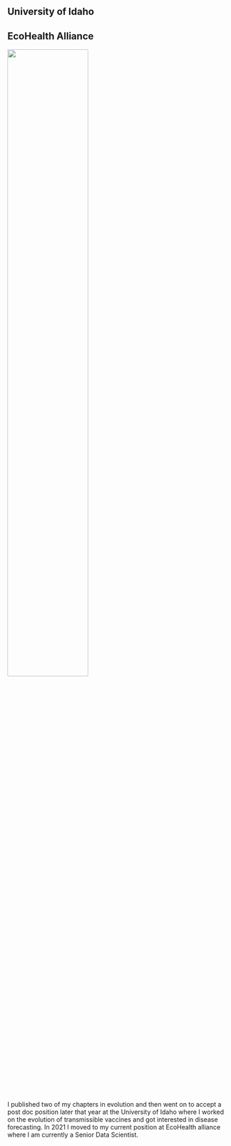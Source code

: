 ## University of Idaho {#eha}

## EcoHealth Alliance {#eha}

![](assets/img/onehealth.webp){width=60% fig-align="center"}

:::: {.notes}
I published two of my chapters in evolution and then went on to accept a post doc position later that year at the University of Idaho where I worked on the evolution of transmissible vaccines and got interested in disease forecasting. In 2021 I moved to my current position at EcoHealth alliance where I am currently a Senior Data Scientist.
::::
